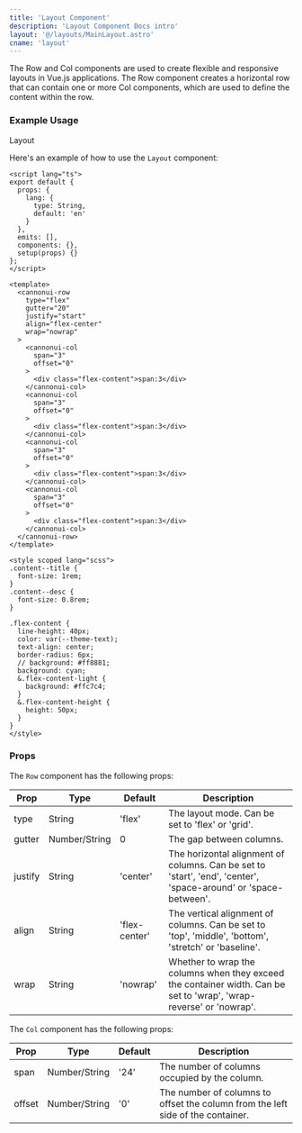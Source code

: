 ```yaml
---
title: 'Layout Component'
description: 'Layout Component Docs intro'
layout: '@/layouts/MainLayout.astro'
cname: 'layout'
---
```



The Row and Col components are used to create flexible and responsive layouts in Vue.js applications. The Row component creates a horizontal row that can contain one or more Col components, which are used to define the content within the row.

### Example Usage

<div class="phone">
  <div class="phone-top">Layout</div>
  <div class="phone-content">
    <LayoutVue />
  </div>
  <div class="phone-bottom"></div>
</div>

Here's an example of how to use the `Layout` component:

```vue
<script lang="ts">
export default {
  props: {
    lang: {
      type: String,
      default: 'en'
    }
  },
  emits: [],
  components: {},
  setup(props) {}
};
</script>

<template>
  <cannonui-row
    type="flex"
    gutter="20"
    justify="start"
    align="flex-center"
    wrap="nowrap"
  >
    <cannonui-col
      span="3"
      offset="0"
    >
      <div class="flex-content">span:3</div>
    </cannonui-col>
    <cannonui-col
      span="3"
      offset="0"
    >
      <div class="flex-content">span:3</div>
    </cannonui-col>
    <cannonui-col
      span="3"
      offset="0"
    >
      <div class="flex-content">span:3</div>
    </cannonui-col>
    <cannonui-col
      span="3"
      offset="0"
    >
      <div class="flex-content">span:3</div>
    </cannonui-col>
  </cannonui-row>
</template>

<style scoped lang="scss">
.content--title {
  font-size: 1rem;
}
.content--desc {
  font-size: 0.8rem;
}

.flex-content {
  line-height: 40px;
  color: var(--theme-text);
  text-align: center;
  border-radius: 6px;
  // background: #ff8881;
  background: cyan;
  &.flex-content-light {
    background: #ffc7c4;
  }
  &.flex-content-height {
    height: 50px;
  }
}
</style>
```

### Props

The `Row` component has the following props:

| Prop    | Type          | Default       | Description                                                                                                         |
| ------- | ------------- | ------------- | ------------------------------------------------------------------------------------------------------------------- |
| type    | String        | 'flex'        | The layout mode. Can be set to 'flex' or 'grid'.                                                                    |
| gutter  | Number/String | 0             | The gap between columns.                                                                                            |
| justify | String        | 'center'      | The horizontal alignment of columns. Can be set to 'start', 'end', 'center', 'space-around' or 'space-between'.     |
| align   | String        | 'flex-center' | The vertical alignment of columns. Can be set to 'top', 'middle', 'bottom', 'stretch' or 'baseline'.                |
| wrap    | String        | 'nowrap'      | Whether to wrap the columns when they exceed the container width. Can be set to 'wrap', 'wrap-reverse' or 'nowrap'. |

The `Col` component has the following props:

| Prop   | Type          | Default | Description                                                                     |
| ------ | ------------- | ------- | ------------------------------------------------------------------------------- |
| span   | Number/String | '24'    | The number of columns occupied by the column.                                   |
| offset | Number/String | '0'     | The number of columns to offset the column from the left side of the container. |
